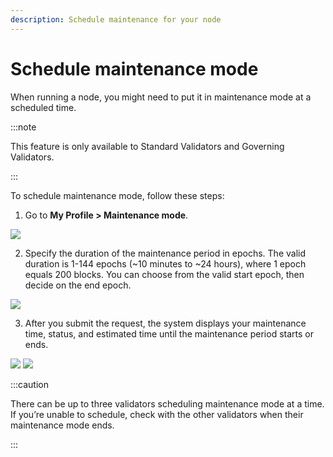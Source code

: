 ```yaml
---
description: Schedule maintenance for your node
---
```



# Schedule maintenance mode
When running a node, you might need to put it in maintenance mode at a scheduled time.

:::note

This feature is only available to Standard Validators and Governing Validators.

:::

To schedule maintenance mode, follow these steps:
1. Go to **My Profile > Maintenance mode**.

<img src={StepOne} width={280} />

2. Specify the duration of the maintenance period in epochs. The valid duration is 1-144 epochs (~10 minutes to ~24 hours), where 1 epoch equals 200 blocks. You can choose from the valid start epoch, then decide on the end epoch.

<img src={StepTwo} width={416} />

3. After you submit the request, the system displays your maintenance time, status, and estimated time until the maintenance period starts or ends.

<img src={upcomingMaintenance} width={280} />
<img src={ongoingMaintenance} width={280} />

:::caution

There can be up to three validators scheduling maintenance mode at a time. If you’re unable to schedule, check with the other validators when their maintenance mode ends.

:::
